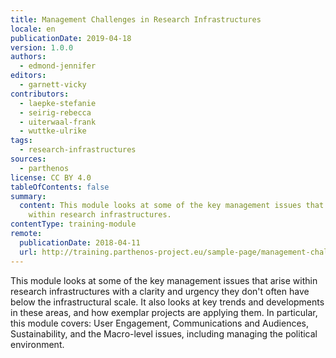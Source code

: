 ```yaml
---
title: Management Challenges in Research Infrastructures
locale: en
publicationDate: 2019-04-18
version: 1.0.0
authors:
  - edmond-jennifer
editors:
  - garnett-vicky
contributors:
  - laepke-stefanie
  - seirig-rebecca
  - uiterwaal-frank
  - wuttke-ulrike
tags:
  - research-infrastructures
sources:
  - parthenos
license: CC BY 4.0
tableOfContents: false
summary:
  content: This module looks at some of the key management issues that arise
    within research infrastructures.
contentType: training-module
remote:
  publicationDate: 2018-04-11
  url: http://training.parthenos-project.eu/sample-page/management-challenges/
---
```

This module looks at some of the key management issues that arise within research infrastructures with a clarity and urgency they don't often have below the infrastructural scale. It also looks at key trends and developments in these areas, and how exemplar projects are applying them. In particular, this module covers: User Engagement, Communications and Audiences, Sustainability, and the Macro-level issues, including managing the political environment.

<ExternalResource title="Interested in learning more?" subtitle="Check out Management Challenges in Research Infrastructures on PARTHENOS" url="http://training.parthenos-project.eu/sample-page/management-challenges/" />

